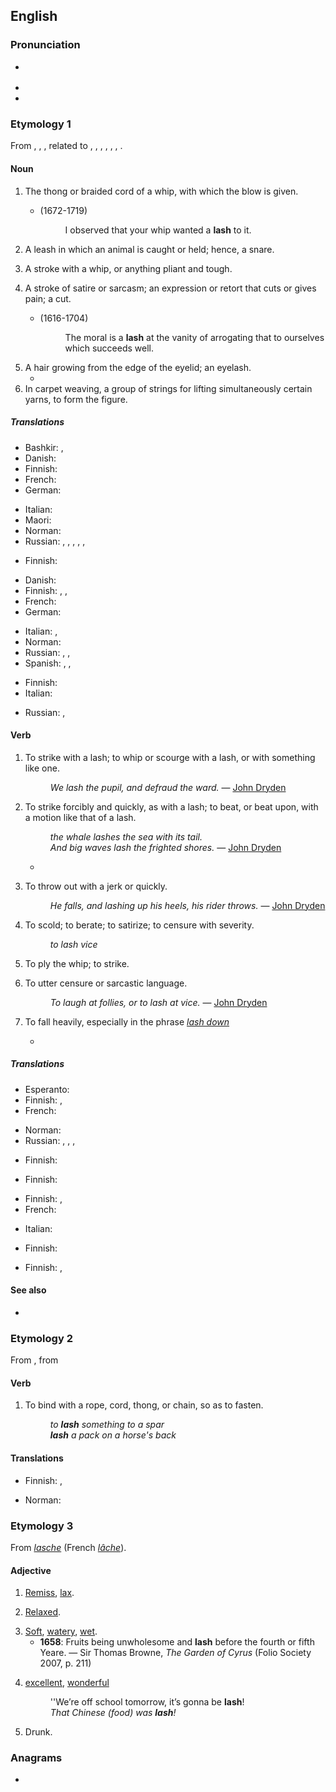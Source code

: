 ==English==
{{wikipedia|dab=lash}}

===Pronunciation===
* {{a|UK|US}} {{IPA|/læʃ/|lang=en}}
* {{audio|en-us-lash.ogg|Audio (US)|lang=en}}
* {{rhymes|æʃ|lang=en}}

===Etymology 1===
From {{inh|en|enm|lashe}}, {{m|enm|lasshe}}, {{m|enm|lasche||a stroke; the flexible end of a whip}}, related to {{cog|nl|lasch}}, {{m|nl|las||a piece; seal; joint; notch; seam}}, {{cog|nds-de|Laske}}, {{m|nds-de|Lask||a flap; dag; strap}}, {{cog|de|Lasche||a flap; joint; strap; tongue; scarf}}, {{cog|sv|lask||scarf}}, {{cog|is|laski||the bottom part of a glove}}.

====Noun====
{{en-noun|es}}

# The thong or braided cord of a whip, with which the blow is given.
#* {{w|Joseph Addison}} (1672-1719)
#*: I observed that your whip wanted a '''lash''' to it.
# {{lb|en|obsolete}} A leash in which an animal is caught or held; hence, a snare.
# A stroke with a whip, or anything pliant and tough.
#: {{ux|en|The culprit received thirty-nine '''lashes'''.}}
# A stroke of satire or sarcasm; an expression or retort that cuts or gives pain; a cut.
#* {{w|Roger L'Estrange}} (1616-1704)
#*: The moral is a '''lash''' at the vanity of arrogating that to ourselves which succeeds well.
# A hair growing from the edge of the eyelid; an eyelash.
#* {{quote-book|year=1959|author={{w|Georgette Heyer}}|title={{w|The Unknown Ajax}}|chapter=1
|passage=But Richmond, his grandfather's darling, after one thoughtful glance cast under his '''lashes''' at that uncompromising countenance appeared to lose himself in his own reflections.}}
# In carpet weaving, a group of strings for lifting simultaneously certain yarns, to form the figure.

=====Translations=====
{{trans-top|thong of a whip}}
* Bashkir: {{t|ba|сыбыртҡы|sc=Cyrl}}, {{t|ba|ҡамсы|sc=Cyrl}}
* Danish: {{t|da|piskesnert|c}}
* Finnish: {{t+|fi|siima}}
* French: {{t+|fr|lanière|f}}
* German: {{t+|de|Schlag|m}}
{{trans-mid}}
* Italian: {{t|it|staffile|m}}
* Maori: {{t|mi|kare}}
* Norman: {{t|nrf|lanniéthe|f}}
* Russian: {{t+|ru|плеть|f}}, {{t+|ru|плётка|f}}, {{t+|ru|кнут|m}}, {{t+|ru|хлыст|m}}, {{t+|ru|бич|m}}, {{t+|ru|нага́йка|f}}
{{trans-bottom}}

{{trans-top|obsolete: a snare}}
* Finnish: {{t+|fi|lieka}}
{{trans-mid}}
{{trans-bottom}}

{{trans-top|stroke with a whip}}
* Danish: {{t|da|piskeslag|n}}
* Finnish: {{t|fi|piiskanisku}}, {{t|fi|ruoskanisku}}, {{t|fi|sivallus}}
* French: {{t+|fr|coup de fouet|m}}
* German: {{t+|de|Peitschenhieb|m}}
{{trans-mid}}
* Italian: {{t+|it|staffilata|f}}, {{t+|it|sferzata|f}}
* Norman: {{t|nrf|frangue|f}}
* Russian: {{t|ru|[[уда́р]] [[хлыст|хлысто́м]]|m}}, {{t|ru|[[уда́р]] [[бич|бичо́м]]|m}}, {{t|ru|[[уда́р]] [[плеть|пле́тью]]|m}}
* Spanish: {{t+|es|látigo|m}}, {{t+|es|zurriagazo|m}}, {{t|es|latigazo|m}}
{{trans-bottom}}

{{trans-top|stroke of satire or sarcasm}}
* Finnish: {{t|fi|sivallus}}
* Italian: {{t+|it|sferzata|f}}
{{trans-mid}}
* Russian: {{t|ru|[[ре́зкий]] [[упрёк]]|m}}, {{t+|ru|кри́тика|f}}
{{trans-bottom}}

{{trans-see|eyelash; hair growing from the eyelid|eyelash}}

{{trans-top|group of strings for lifting certain yarns}}
{{trans-mid}}
{{trans-bottom}}

====Verb====
{{en-verb|es}}

# {{lb|en|transitive}} To strike with a lash; to whip or scourge with a lash, or with something like one.
#: ''We lash the pupil, and defraud the ward.'' &mdash; [[w:John Dryden|John Dryden]]
# {{lb|en|transitive}} To strike forcibly and quickly, as with a lash; to beat, or beat upon, with a motion like that of a lash.
#: ''the whale lashes the sea with its tail.''
#: ''And big waves lash the frighted shores.'' &mdash; [[w:John Dryden|John Dryden]]
#* {{quote-journal
|date=December 29, 2010
|author=Chris Whyatt
|title=Chelsea 1 - 0 Bolton
|work=BBC
|url=http://news.bbc.co.uk/sport1/hi/football/eng_prem/9309542.stm
|page=
|passage=Carlo Ancelotti's out-of-sorts team struggled to hit the target in the first half as Bolton threatened with Matthew Taylor '''lashing''' just wide.}}
# {{lb|en|transitive}} To throw out with a jerk or quickly.
#: ''He falls, and lashing up his heels, his rider throws.'' &mdash; [[w:John Dryden|John Dryden]]
# {{lb|en|transitive}} To scold; to berate; to satirize; to censure with severity.
#: ''to lash vice''
# {{lb|en|intransitive}} To ply the whip; to strike.
# {{lb|en|intransitive}} To utter censure or sarcastic language.
#: ''To laugh at follies, or to lash at vice.'' &mdash; [[w:John Dryden|John Dryden]]
# {{lb|en|intransitive|of rain}} To fall heavily, especially in the phrase ''[[lash down]]''
#* {{quote-journal
|date=October 1, 2011
|author=Tom Fordyce
|title=Rugby World Cup 2011: England 16-12 Scotland
|work=BBC Sport
|url=http://news.bbc.co.uk/sport2/hi/rugby_union/15124512.stm
|page=
|passage=With rain '''lashing''' across the ground at kick-off and every man in Auckland seemingly either English-born or supporting Scotland, Eden Park was transformed into Murrayfield in March.}}

=====Translations=====
{{trans-top|to strike with a lash}}
* Esperanto: {{t|eo|vipi}}
* Finnish: {{t|fi|ruoskia}}, {{t+|fi|piiskata}}
* French: {{t+|fr|fouetter}}
{{trans-mid}}
* Norman: {{t|nrf|donner du fouet}}
* Russian: {{t+|ru|поро́ть}}, {{t+|ru|стега́ть}}, {{t+|ru|сечь}}, {{t+|ru|хлеста́ть}}
{{trans-bottom}}

{{trans-top|to strike forcibly, beat as if with a lash}}
* Finnish: {{t+|fi|piiskata}}
{{trans-mid}}
{{trans-bottom}}

{{trans-top|to throw out with a jerk}}
* Finnish: {{t+|fi|nakata}}
{{trans-mid}}
{{trans-bottom}}

{{trans-top|to scold}}
* Finnish: {{t+|fi|suomia}}, {{t|fi|haukkua pystyyn}}
* French: {{t+|fr|gronder}}
{{trans-mid}}
* Italian: {{t+|it|rimproverare}}
{{trans-bottom}}

{{trans-top|to ply the whip}}
{{trans-mid}}
{{trans-bottom}}

{{trans-top|to utter censure}}
* Finnish: {{t|fi|ruoskia}}
{{trans-mid}}
{{trans-bottom}}

{{trans-top|of rain, to fall heavily}}
* Finnish: {{t|fi|sataa kaatamalla}}, {{t+|fi|piiskata}}
{{trans-mid}}
{{trans-bottom}}

====See also====
* {{l|en|lash out}}

===Etymology 2===
From {{etyl|frm|en}} {{m|frm|lachier}}, from {{etyl|fro|en}} {{m|fro|lacier||to lace}}

====Verb====
{{en-verb|es}}

# {{lb|en|transitive}} To bind with a rope, cord, thong, or chain, so as to fasten.
#: ''to '''lash''' something to a spar''
#: '''''lash''' a pack on a horse's back''

====Translations====
{{trans-top|to bind with a rope}}
* Finnish: {{t+|fi|sitoa}}, {{t+|fi|köyttää}}
{{trans-mid}}
* Norman: {{t|nrf|lachi}}
{{trans-bottom}}

===Etymology 3===
From {{etyl|fro|en}} ''[[lasche]]'' (French ''[[lâche]]'').

====Adjective====
{{en-adj}}

# {{lb|en|obsolete}} [[remiss|Remiss]], [[lax]].
# {{lb|en|obsolete}} [[relaxed|Relaxed]].
# [[soft|Soft]], [[watery]], [[wet]].
#* '''1658''': Fruits being unwholesome and '''lash''' before the fourth or fifth Yeare. — Sir Thomas Browne, ''The Garden of Cyrus'' (Folio Society 2007, p. 211)
# {{lb|en|Ulster}} [[excellent]], [[wonderful]]
#: ''We’re off school tomorrow, it’s gonna be '''lash'''!
#: ''That Chinese (food) was '''lash'''!''
# Drunk.

===Anagrams===
* {{anagrams|en|Ahls|HLAs|shal}}